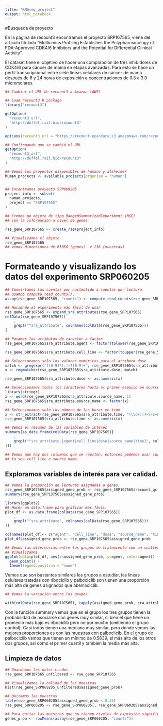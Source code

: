 ```yaml
---
title: "RNAseq_project"
output: html_notebook
---
```


#Búsqueda de proyecto

En la página de recount3 encontramos el proyecto SRP107565, viene del artículo titulado "Multiomics Profiling Establishes the Polypharmacology of FDA-Approved CDK4/6 Inhibitors and the Potential for Differential Clinical Activity".

El dataset tiene el objetivo de hacer una comparación de tres inhibidores de CDK4/6 para cáncer de mama en etapas avanzadas. Para esto se hace un perfil transcripcional entre siete líneas celulares de cáncer de mama después de 6 y 24 horas de  exposición a concentraciones de 0.3 a 3.0 micromolares. 

```r
## Cambiar el URL de recount3 a Amazon (AWS)

## Load recount3 R package
library("recount3")

getOption(
  "recount3_url",
  "http://duffel.rail.bio/recount3"
)

options(recount3_url = "https://recount-opendata.s3.amazonaws.com/recount3/release")

## Confirmando que se cambió el URL
getOption(
  "recount3_url",
  "http://duffel.rail.bio/recount3"
)

## Vemos los proyectos disponibles de humano y alzheimer
human_projects <- available_projects(organism = "human")


## Encontramos proyecto SRP060205
project_info <- subset(
  human_projects,
  project == "SRP107565"
)

## Cremos un objeto de tipo RangedSummarizedExperiment (RSE)
## con la información a nivel de genes

rse_gene_SRP107565 <- create_rse(project_info)

## Visualizamos el objeto
rse_gene_SRP107565
## vemos dimensiones de 63856 (genes)  x 216 (muestras)

```

# Formateando y visualizando los datos del experimento SRP060205
```r
## Convirtamos las cuentas por nucleotido a cuentas por lectura
## usando compute_read_counts().
assay(rse_gene_SRP107565, "counts") <- compute_read_counts(rse_gene_SRP107565)

## Haciendo el experimento más fácil de usar
rse_gene_SRP107565 <- expand_sra_attributes(rse_gene_SRP107565)
colData(rse_gene_SRP107565)[
    ,
    grepl("^sra_attribute", colnames(colData(rse_gene_SRP107565)))
]

## Pasamos los atributos de caracter a factor
rse_gene_SRP107565$sra_attribute.agent <- factor(tolower(rse_gene_SRP107565$sra_attribute.agent))

rse_gene_SRP107565$sra_attribute.cell_line <- factor(toupper(rse_gene_SRP107565$sra_attribute.cell_line))

## Seleccionamos solo los valores numéricos para el atributo dose
match <- gregexpr("([0-9]*[.])?[0-9]+", rse_gene_SRP107565$sra_attribute.dose)
x <- regmatches(rse_gene_SRP107565$sra_attribute.dose, match)

rse_gene_SRP107565$sra_attribute.dose <- as.numeric(x)

## Seleccionamos todos los caracteres hasta el primer espacio en source.name
library(stringr)
x <- word(rse_gene_SRP107565$sra_attribute.source_name, 1)
rse_gene_SRP107565$sra_attribute.source_name <- factor(x)

## Seleccionamos solo los número de las horar en time
x <- str_extract(rse_gene_SRP107565$sra_attribute.time, "(\\d+)(?=\\s+hr)")
rse_gene_SRP107565$sra_attribute.time <- as.numeric(x)

## Vemos el resumen de las variables de interés
summary(as.data.frame(colData(rse_gene_SRP107565)[
    ,
    grepl("^sra_attribute.[agent|cell_line|dose|source_name|time]", colnames(colData(rse_gene_SRP107565)))
]))

## Vemos que hay dos columnas que se repiten, entonces podemos usar cualquiera de las dos.
## Ya sea cell_line o source_name.
```
## Exploramos variables de interés para ver calidad.
 
```r
## Vemos la proporción de lecturas asignadas a genes.
rse_gene_SRP107565$assigned_gene_prob <- rse_gene_SRP107565$recount_qc.gene_fc_count_all.assigned/rse_gene_SRP107565$recount_qc.gene_fc_count_all.total
summary(rse_gene_SRP107565$assigned_gene_prob)

library(ggplot2)
## Hacer un data.frame para graficar más fácil.
plot_df <- as.data.frame(colData(rse_gene_SRP107565)[
    ,
    grepl("^sra_attribute", colnames(colData(rse_gene_SRP107565)))
])

colnames(plot_df)<- c("agent", "cell_line", "dose", "source_name", "time")
plot_df$assigned_gene_prob <- rse_gene_SRP107565$assigned_gene_prob

## Vemos las diferencias entre los grupos de tratamiento con un scatter plot.
## Visualizamos
ggplot(data=plot_df, aes(x=assigned_gene_prob, y=agent, color=agent)) + 
  geom_point() +
  theme(legend.position = "none")
```
Vemos que son bastantes similares los grupos a estudiar, las líneas celulares tratadas con ribociclib y palbociclib son tienen una proporción más alta de genes asignados que abemaciclib.
```r
## Vemos la variación entre los grupos

with(colData(rse_gene_SRP107565), tapply(assigned_gene_prob, sra_attribute.agent, summary))
```
Con la función summary vemos que en el grupo los tres grupos tienen la probabilidad de asociarse con genes muy similar, si bien el que tiene un promedio más bajo es ribociclib pero no por mucho (omitiendo el grupo control). Casi todos tienen una mediana muy similar, pero donde vemos las mejores proporciones es con las muestras con palbocilcib. En el grupo de palbociclib vemos que tienen un mínimo de 0.5839, el más alto de los otros dos grupos, así como el primer cuartil y también la media más alta.

## Limpieza de datos
```r
## Guardamos los datos crudos
rse_gene_SRP107565_unfiltered <- rse_gene_SRP107565

## Visualizamos la calidad de las muestras
hist(rse_gene_SRP060205_unfiltered$assigned_gene_prob)

## Quitamos las muestras 
table(rse_gene_SRP060205$assigned_gene_prob < 0.35)
rse_gene_SRP060205 <- rse_gene_SRP060205[, rse_gene_SRP060205$assigned_gene_prop > 0.35]

## Para quitar las muestras que no tienen niveles de expresión significativos calculamos los niveles medios de expresión.
genes_prom <- rowMeans(assay(rse_gene_SRP060205, "counts"))


```

